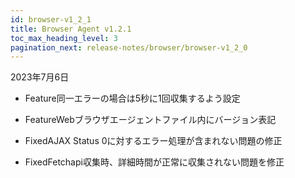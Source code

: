 ```yaml
---
id: browser-v1_2_1
title: Browser Agent v1.2.1
toc_max_heading_level: 3
pagination_next: release-notes/browser/browser-v1_2_0
---
```


2023年7月6日

-   <Status>Feature</Status>同一エラーの場合は5秒に1回収集するよう設定

-   <Status>Feature</Status>Webブラウザエージェントファイル内にバージョン表記

-   <Status>Fixed</Status>AJAX Status 0に対するエラー処理が含まれない問題の修正

-   <Status>Fixed</Status>Fetchapi収集時、詳細時間が正常に収集されない問題を修正
